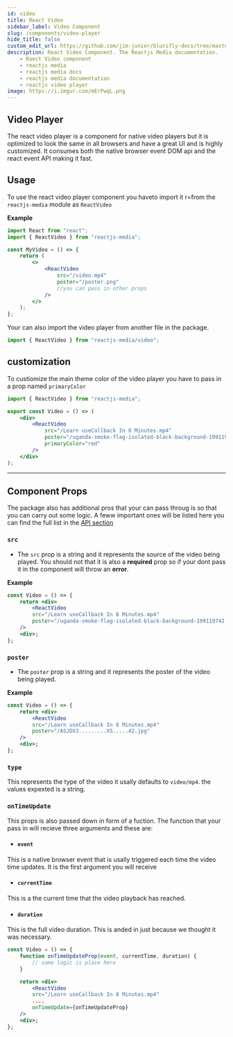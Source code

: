 ```yaml
---
id: video
title: React Video
sidebar_label: Video Component
slug: /components/video-player
hide_title: false
custom_edit_url: https://github.com/jim-junior/blurifly-docs/tree/master/reactjs-media/video.mdx
description: React Video Component. The Reactjs Media documentation.
    - Raect Video component
    - reactjs media
    - reactjs media docs
    - reactjs media documentation
    - reactjs video player
image: https://i.imgur.com/mErPwqL.png
---
```


## Video Player

The react video player is a component for native video players but it is optimized to look the same in all browsers and have a great UI and is highly customized.
It consumes both the native browser event DOM api and the react event API making it fast.

## Usage

To use the react video player component you haveto import it r=from the `reactjs-media` module as `ReactVideo`

**Example**

```jsx
import React from "react";
import { ReactVideo } from "reactjs-media";

const MyVideo = () => {
	return (
		<>
			<ReactVideo
				src="/video.mp4"
				poster="/poster.png"
				//you can pass in other props
			/>
		</>
	);
};
```

Your can also import the video player from another file in the package.

```jsx
import { ReactVideo } from "reactjs-media/video";
```

## customization

To custiomize the main theme color of the video player you have to pass in a prop named `primaryColor`

```jsx
import { ReactVideo } from "reactjs-media";

export const Video = () => (
	<div>
		<ReactVideo
			src="/Learn useCallback In 8 Minutes.mp4"
			poster="/uganda-smoke-flag-isolated-black-background-199119742.jpg"
			primaryColor="red"
		/>
	</div>
);
```

---

## Component Props

The package also has additional pros that your can pass throug is so that you can carry out some logic. A feww important ones will be listed here you can find the full list in the [API section](videoprop.mdx)

### `src`

-   The `src` prop is a string and it represents the source of the video being played. You should not that it is also a **required** prop so if your dont pass it in the component will throw an **error**.

**Example**

```jsx {4}
const Video = () => {
	return <div>
        <ReactVideo
        src="/Learn useCallback In 8 Minutes.mp4"
        poster="/uganda-smoke-flag-isolated-black-background-199119742.jpg"
    />
    <div>;
};
```

### `poster`

-   The `poster` prop is a string and it represents the poster of the video being played.

**Example**

```jsx {5}
const Video = () => {
	return <div>
        <ReactVideo
        src="/Learn useCallback In 8 Minutes.mp4"
        poster="/ASJDXJ.........XS.....42.jpg"
    />
    <div>;
};
```

### `type`

This represents the type of the video it usally defaults to `video/mp4`. the values expexted is a string.

### `onTimeUpdate`

This props is also passed down in form of a fuction. The function that your pass in will recieve three arguments and these are:

-   #### `event`

This is a native browser event that is usally triggered each time the video time updates. It is the first argument you will receive

-   #### `currentTime`

This is a the current time that the video playback has reached.

-   #### `duration`

This is the full video duration. This is anded in just because we thought it was necessary.

```jsx {10}
const Video = () => {
    function onTimeUpdateProp(event, currentTime, duration) {
        // some logic is place here
    }

	return <div>
        <ReactVideo
        src="/Learn useCallback In 8 Minutes.mp4"
        ....
        onTimeUpdate={onTimeUpdateProp}
    />
    <div>;
};
```
